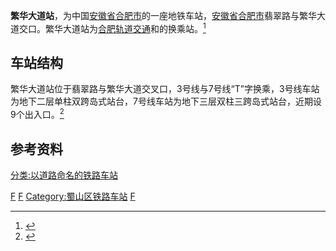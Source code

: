 {{Other uses|subject=合肥轨道交通3号线繁华大道站|other=合肥轨道交通1号线上工程站名为繁华大道站的地铁站|南站南广场站}}
{{Infobox station
| name = 繁华大道站
| eng_name = Fanhua Avenue
| linecolour = {{合肥轨道交通颜色|3}}
| linecolour2 = {{合肥轨道交通颜色|7}}
| former = 
| symbol_location = 
| symbol = 
| type = 地下车站
| image = 
| alt = 
| caption = 
| country = 中国
| borough = [[安徽省|安徽省]][[合肥市|合肥市]][[蜀山区|蜀山区]]
| address = 
| coordinates = 
| owned = 
| operator = [[合肥轨道交通|合肥轨道交通]]
| line = 3号线、7号线
| distance = 
| platform = 2岛式
| levels = 3
| exit = 9
| tracks = 
| train_operators = 
| connections = [[File:Hefei-bus-logo.png|20px]] [[合肥公交|合肥公交]]繁翠路口站
| structure = 地下
| status = 使用中
| Interchange = 
| disabled = 
| code = 
| zone = 
| website = 
| opened = 
| closed = 
| passengers = 最大进站客流12644人次<sup>(2019年12月31日)</sup>
| pass_year = 
| pass_rank = 
| services = {{Adjacent stations|system=Hefei Rail Transit|line1=3|left1=安医大二附院|right1=大学城北|line2=7|left2=松林路|right2=松谷路|note-mid2=在建}}
}}

'''繁华大道站'''，为中国[[安徽省|安徽省]][[合肥市|合肥市]]的一座地铁车站，[[安徽省|安徽省]][[合肥市|合肥市]]翡翠路与繁华大道交口。繁华大道站为[[合肥轨道交通|合肥轨道交通]]{{合肥轨道交通线路名|3}}和{{合肥轨道交通线路名|7}}的换乘站。<ref>{{cite web |title="图书馆"易误解 合肥市民为地铁3号线站名“挑刺” |url=http://www.ahwang.cn/hefei/20190125/1848031.shtml |publisher=安徽网 |accessdate=2019-01-25 |archive-url=https://web.archive.org/web/20190125073459/http://www.ahwang.cn/hefei/20190125/1848031.shtml |archive-date=2019-01-25 |dead-url=yes }}</ref>

==车站结构==
繁华大道站位于翡翠路与繁华大道交叉口，3号线与7号线“T”字换乘，3号线车站为地下二层单柱双跨岛式站台，7号线车站为地下三层双柱三跨岛式站台，近期设9个出入口。<ref>{{cite web |author1=凤凰网安徽 |title=合肥地铁3号线沿线站点公布！开通运营时间定在… |url=http://wemedia.ifeng.com/44596356/wemedia.shtml |accessdate=2019-02-04}}</ref>

==参考资料==
{{Reflist}}

{{合肥轨道交通3号线车站}}
{{合肥轨道交通7号线车站}}

[[Category:合肥轨道交通3号线车站|F]]
[[Category:合肥轨道交通7号线车站|F]]
[[Category:蜀山区铁路车站|Category:蜀山区铁路车站]]
[[Category:2019年启用的铁路车站|F]]
[[分类:以道路命名的铁路车站|分类:以道路命名的铁路车站]]